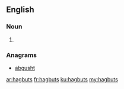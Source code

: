 ==English==

===Noun===
{{head|en|plural}}

# {{plural of|hagbut|lang=en}}

===Anagrams===
* [[abgusht#English|abgusht]]

[[ar:hagbuts]]
[[fr:hagbuts]]
[[ku:hagbuts]]
[[my:hagbuts]]